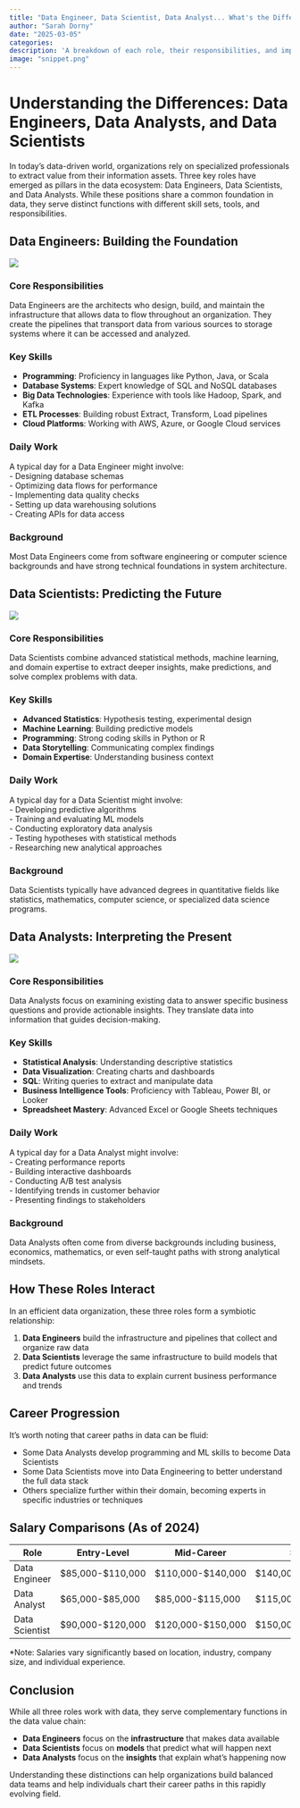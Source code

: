 ```yaml
---
title: "Data Engineer, Data Scientist, Data Analyst... What's the Difference?"
author: "Sarah Dorny"
date: "2025-03-05"
categories: 
description: 'A breakdown of each role, their responsibilities, and important skills.'
image: "snippet.png"
---
```


# Understanding the Differences: Data Engineers, Data Analysts, and Data Scientists

In today's data-driven world, organizations rely on specialized professionals to extract value from their information assets. Three key roles have emerged as pillars in the data ecosystem: Data Engineers, Data Scientists, and Data Analysts. While these positions share a common foundation in data, they serve distinct functions with different skill sets, tools, and responsibilities.

## Data Engineers: Building the Foundation
![](engineer.png)   
  
### Core Responsibilities
Data Engineers are the architects who design, build, and maintain the infrastructure that allows data to flow throughout an organization. They create the pipelines that transport data from various sources to storage systems where it can be accessed and analyzed.

### Key Skills
- **Programming**: Proficiency in languages like Python, Java, or Scala
- **Database Systems**: Expert knowledge of SQL and NoSQL databases
- **Big Data Technologies**: Experience with tools like Hadoop, Spark, and Kafka
- **ETL Processes**: Building robust Extract, Transform, Load pipelines
- **Cloud Platforms**: Working with AWS, Azure, or Google Cloud services

### Daily Work
A typical day for a Data Engineer might involve:  
- Designing database schemas  
- Optimizing data flows for performance  
- Implementing data quality checks  
- Setting up data warehousing solutions  
- Creating APIs for data access  

### Background
Most Data Engineers come from software engineering or computer science backgrounds and have strong technical foundations in system architecture.

## Data Scientists: Predicting the Future
![](scientists.jpg)
  
### Core Responsibilities
Data Scientists combine advanced statistical methods, machine learning, and domain expertise to extract deeper insights, make predictions, and solve complex problems with data.

### Key Skills
- **Advanced Statistics**: Hypothesis testing, experimental design
- **Machine Learning**: Building predictive models
- **Programming**: Strong coding skills in Python or R
- **Data Storytelling**: Communicating complex findings
- **Domain Expertise**: Understanding business context

### Daily Work
A typical day for a Data Scientist might involve:  
- Developing predictive algorithms  
- Training and evaluating ML models  
- Conducting exploratory data analysis  
- Testing hypotheses with statistical methods  
- Researching new analytical approaches  

### Background
Data Scientists typically have advanced degrees in quantitative fields like statistics, mathematics, computer science, or specialized data science programs.

## Data Analysts: Interpreting the Present
![](analysts.png)

   
### Core Responsibilities
Data Analysts focus on examining existing data to answer specific business questions and provide actionable insights. They translate data into information that guides decision-making.

### Key Skills
- **Statistical Analysis**: Understanding descriptive statistics
- **Data Visualization**: Creating charts and dashboards
- **SQL**: Writing queries to extract and manipulate data
- **Business Intelligence Tools**: Proficiency with Tableau, Power BI, or Looker
- **Spreadsheet Mastery**: Advanced Excel or Google Sheets techniques

### Daily Work
A typical day for a Data Analyst might involve:  
- Creating performance reports  
- Building interactive dashboards  
- Conducting A/B test analysis  
- Identifying trends in customer behavior  
- Presenting findings to stakeholders  

### Background
Data Analysts often come from diverse backgrounds including business, economics, mathematics, or even self-taught paths with strong analytical mindsets.

## How These Roles Interact

In an efficient data organization, these three roles form a symbiotic relationship:

1. **Data Engineers** build the infrastructure and pipelines that collect and organize raw data
2. **Data Scientists** leverage the same infrastructure to build models that predict future outcomes
3. **Data Analysts** use this data to explain current business performance and trends

## Career Progression

It's worth noting that career paths in data can be fluid:

- Some Data Analysts develop programming and ML skills to become Data Scientists
- Some Data Scientists move into Data Engineering to better understand the full data stack
- Others specialize further within their domain, becoming experts in specific industries or techniques

## Salary Comparisons (As of 2024)

| Role | Entry-Level | Mid-Career | Senior |
|------|-------------|------------|--------|
| Data Engineer | $85,000-$110,000 | $110,000-$140,000 | $140,000-$180,000+ |
| Data Analyst | $65,000-$85,000 | $85,000-$115,000 | $115,000-$145,000+ |
| Data Scientist | $90,000-$120,000 | $120,000-$150,000 | $150,000-$200,000+ |

*Note: Salaries vary significantly based on location, industry, company size, and individual experience.

## Conclusion

While all three roles work with data, they serve complementary functions in the data value chain:

- **Data Engineers** focus on the **infrastructure** that makes data available
- **Data Scientists** focus on **models** that predict what will happen next
- **Data Analysts** focus on the **insights** that explain what's happening now

Understanding these distinctions can help organizations build balanced data teams and help individuals chart their career paths in this rapidly evolving field.